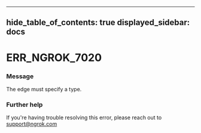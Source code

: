 

---
hide_table_of_contents: true
displayed_sidebar: docs
---


# ERR_NGROK_7020

### Message
The edge must specify a type.

<ErrorDetails />



### Further help
If you're having trouble resolving this error, please reach out to [support@ngrok.com](mailto:support@ngrok.com?subject=Help%20with%20ERR_NGROK_7020)

